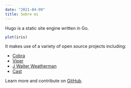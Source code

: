 ---
date: "2021-04-09"
title: Sobre mi
---


Hugo is a static site engine written in Go.

```{r}
plot(iris)
```

It makes use of a variety of open source projects including:

* [Cobra](https://github.com/spf13/cobra)
* [Viper](https://github.com/spf13/viper)
* [J Walter Weatherman](https://github.com/spf13/jWalterWeatherman)
* [Cast](https://github.com/spf13/cast)

Learn more and contribute on [GitHub](https://github.com/gohugoio).

